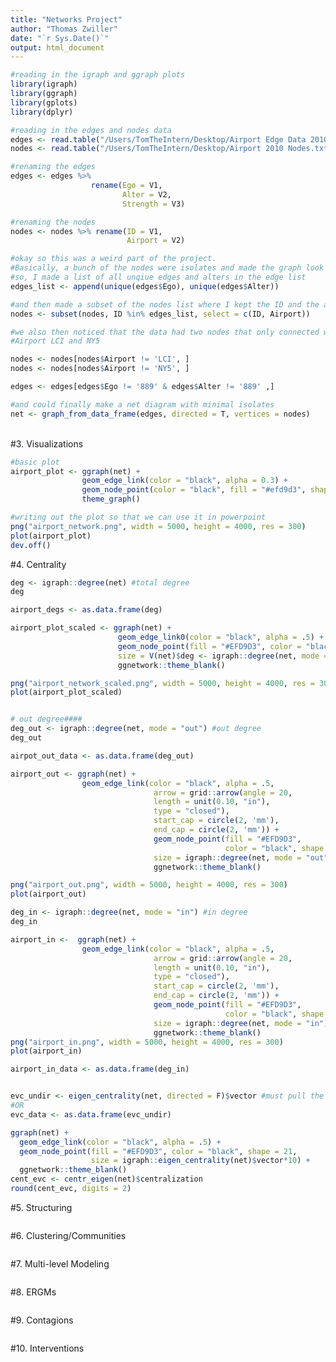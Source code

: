 ```yaml
---
title: "Networks Project"
author: "Thomas Zwiller"
date: "`r Sys.Date()`"
output: html_document
---
```


```r
#reading in the igraph and ggraph plots
library(igraph)
library(ggraph)
library(gplots)
library(dplyr)
```

```r
#reading in the edges and nodes data
edges <- read.table("/Users/TomTheIntern/Desktop/Airport Edge Data 2010.txt")
nodes <- read.table("/Users/TomTheIntern/Desktop/Airport 2010 Nodes.txt")

#renaming the edges
edges <- edges %>% 
                  rename(Ego = V1,
                         Alter = V2,
                         Strength = V3)

#renaming the nodes
nodes <- nodes %>% rename(ID = V1,
                          Airport = V2)

#okay so this was a weird part of the project. 
#Basically, a bunch of the nodes were isolates and made the graph look really clunky
#so, I made a list of all unqiue edges and alters in the edge list
edges_list <- append(unique(edges$Ego), unique(edges$Alter))

#and then made a subset of the nodes list where I kept the ID and the airport
nodes <- subset(nodes, ID %in% edges_list, select = c(ID, Airport))

#we also then noticed that the data had two nodes that only connected with each other and nothing else which broke some of our models
#Airport LCI and NY5

nodes <- nodes[nodes$Airport != 'LCI', ]
nodes <- nodes[nodes$Airport != 'NY5', ]

edges <- edges[edges$Ego != '889' & edges$Alter != '889' ,]

#and could finally make a net diagram with minimal isolates
net <- graph_from_data_frame(edges, directed = T, vertices = nodes)
```
<br>
#3. Visualizations
```r
#basic plot
airport_plot <- ggraph(net) +
                geom_edge_link(color = "black", alpha = 0.3) +
                geom_node_point(color = "black", fill = "#efd9d3", shape = 21) +
                theme_graph()

#writing out the plot so that we can use it in powerpoint
png("airport_network.png", width = 5000, height = 4000, res = 300)
plot(airport_plot)
dev.off()
```

#4. Centrality
```r
deg <- igraph::degree(net) #total degree
deg 

airport_degs <- as.data.frame(deg)

airport_plot_scaled <- ggraph(net) + 
                        geom_edge_link0(color = "black", alpha = .5) +
                        geom_node_point(fill = "#EFD9D3", color = "black", shape = 21, 
                        size = V(net)$deg <- igraph::degree(net, mode = "all") / 50) + #node size is now based on degree rather than a number of your choosing
                        ggnetwork::theme_blank()

png("airport_network_scaled.png", width = 5000, height = 4000, res = 300)
plot(airport_plot_scaled)


# out degree####
deg_out <- igraph::degree(net, mode = "out") #out degree
deg_out

airpot_out_data <- as.data.frame(deg_out)

airport_out <- ggraph(net) + 
                geom_edge_link(color = "black", alpha = .5,
                                arrow = grid::arrow(angle = 20,
                                length = unit(0.10, "in"),
                                type = "closed"), 
                                start_cap = circle(2, 'mm'),
                                end_cap = circle(2, 'mm')) +
                                geom_node_point(fill = "#EFD9D3", 
                                                color = "black", shape = 21, 
                                size = igraph::degree(net, mode = "out")) +
                                ggnetwork::theme_blank()

png("airport_out.png", width = 5000, height = 4000, res = 300)
plot(airport_out)

deg_in <- igraph::degree(net, mode = "in") #in degree
deg_in

airport_in <-  ggraph(net) + 
                geom_edge_link(color = "black", alpha = .5,
                                arrow = grid::arrow(angle = 20,
                                length = unit(0.10, "in"),
                                type = "closed"), 
                                start_cap = circle(2, 'mm'),
                                end_cap = circle(2, 'mm')) +
                                geom_node_point(fill = "#EFD9D3", 
                                                color = "black", shape = 21, 
                                size = igraph::degree(net, mode = "in")) +
                                ggnetwork::theme_blank()
png("airport_in.png", width = 5000, height = 4000, res = 300)
plot(airport_in)

airport_in_data <- as.data.frame(deg_in)


evc_undir <- eigen_centrality(net, directed = F)$vector #must pull the vector
#OR
evc_data <- as.data.frame(evc_undir)

ggraph(net) + 
  geom_edge_link(color = "black", alpha = .5) +
  geom_node_point(fill = "#EFD9D3", color = "black", shape = 21, 
                  size = igraph::eigen_centrality(net)$vector*10) +
  ggnetwork::theme_blank()
cent_evc <- centr_eigen(net)$centralization
round(cent_evc, digits = 2)
```

#5. Structuring
```r

```

#6. Clustering/Communities
```r

```

#7. Multi-level Modeling
```r

```

#8. ERGMs
```r

```

#9. Contagions
```r

```

#10. Interventions
```r

```




<br>
<br>
<br>
